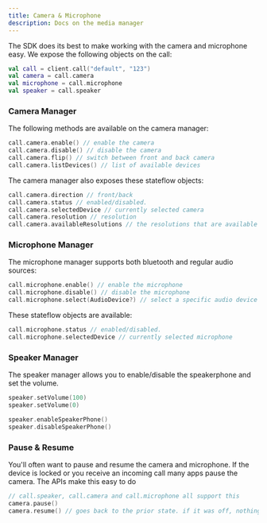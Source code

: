 ```yaml
---
title: Camera & Microphone
description: Docs on the media manager
---
```


The SDK does its best to make working with the camera and microphone easy.
We expose the following objects on the call:

```kotlin
val call = client.call("default", "123")
val camera = call.camera
val microphone = call.microphone
val speaker = call.speaker
```

### Camera Manager

The following methods are available on the camera manager:

```kotlin
call.camera.enable() // enable the camera
call.camera.disable() // disable the camera
call.camera.flip() // switch between front and back camera
call.camera.listDevices() // list of available devices
```

The camera manager also exposes these stateflow objects:

```kotlin
call.camera.direction // front/back
call.camera.status // enabled/disabled.
call.camera.selectedDevice // currently selected camera
call.camera.resolution // resolution
call.camera.availableResolutions // the resolutions that are available
```

### Microphone Manager

The microphone manager supports both bluetooth and regular audio sources:

```kotlin
call.microphone.enable() // enable the microphone
call.microphone.disable() // disable the microphone
call.microphone.select(AudioDevice?) // select a specific audio device
```

These stateflow objects are available:

```kotlin
call.microphone.status // enabled/disabled.
call.microphone.selectedDevice // currently selected microphone
```

### Speaker Manager

The speaker manager allows you to enable/disable the speakerphone and set the volume.

```kotlin
speaker.setVolume(100)
speaker.setVolume(0)

speaker.enableSpeakerPhone()
speaker.disableSpeakerPhone()
```


### Pause & Resume

You'll often want to pause and resume the camera and microphone.
If the device is locked or you receive an incoming call many apps pause the camera.
The APIs make this easy to do

```kotlin
// call.speaker, call.camera and call.microphone all support this
camera.pause()
camera.resume() // goes back to the prior state. if it was off, nothing changes, if it was on, it resumes
```